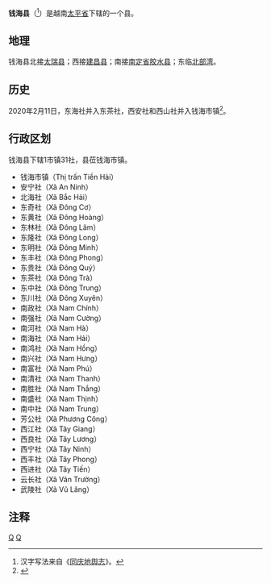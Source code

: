 {{Infobox Settlement
|name                   = 钱海县
|settlement_type        = 县
|official_name          = 
|other_name             = 
|native_name            = {{lang|vi|Huyện Tiền Hải}}
|nickname               = 
|motto                  = 
|image_skyline          = Đồng Châu, Đông Minh, Tiền Hải, Thái Bình, Vietnam - panoramio.jpg
|imagesize              = 
|image_caption          = 
|image_flag             = 
|flag_size              = 
|image_seal             = 
|seal_size              = 
|image_shield           = 
|shield_size            = 
|image_blank_emblem     = 
|blank_emblem_size      = 
|image_map              = {{Infobox mapframe|frame-width=250|zoom=10}}
|mapsize                = 
|map_caption            = 
|image_map1             = 
|mapsize1               = 
|map_caption1           = 
|pushpin_map            = Vietnam
|pushpin_label_position = bottom
|pushpin_map_caption    = 
|pushpin_map1           = 
|pushpin_label_position1= 
|pushpin_map_caption1   = 
|subdivision_type       = 国家
|subdivision_name       = {{flag|Vietnam}}
|subdivision_type1      = [[越南行政区划|省]]
|subdivision_name1      = [[太平省|太平省]]
|subdivision_type2      = 行政区划
|subdivision_name2      = 1市镇31社
|subdivision_type3      = 
|subdivision_name3      = 
|seat_type              = 县莅
|seat                   = {{link-vi|钱海市镇|Tiền Hải (thị trấn)}}
|government_type        = 
|leader_title           = 
|leader_name            = 
|leader_title1          = 
|leader_name1           = 
|established_title      = 
|established_date       = 
|area_magnitude         = 
|unit_pref              = 
|area_footnotes         = 
|area_total_km2         = 226
|area_land_km2          = 
|area_water_km2         = 
|area_water_percent     = 
|area_urban_km2         = 
|area_metro_km2         = 
|population_as_of       = 2014年
|population_footnotes   = 
|population_note        = 
|population_total       = 218616
|population_density_km2 = auto
|population_metro             = 
|population_density_metro_km2 = 
|population_urban             = 
|population_density_urban_km2 = 
|timezone               = [[越南标准时间|越南标准时间]]
|utc_offset             = +7
|elevation_footnotes    = 
|elevation_m            = 
|coor_type              = 
|coordinates            = 
|postal_code_type       = 
|postal_code            = 
|area_code              = 
|website                = [http://tienhai.thaibinh.gov.vn 钱海县电子信息门户网站]
|footnotes              = 
}}
'''钱海县'''（{{vie|v='''Huyện Tiền Hải'''|hn=縣錢海}}<ref>汉字写法来自《[[同庆地舆志|同庆地舆志]]》。</ref>）是越南[[太平省|太平省]]下辖的一个县。

==地理==
钱海县北接[[太瑞县|太瑞县]]；西接[[建昌县_(越南)|建昌县]]；南接[[南定省|南定省]][[胶水县_(越南)|胶水县]]；东临[[北部湾|北部湾]]。

==历史==
2020年2月11日，东海社并入东茶社，西安社和西山社并入钱海市镇<ref>{{Cite web |url=http://vanban.chinhphu.vn/portal/page/portal/chinhphu/hethongvanban?mode=detail&document_id=199221 |title=Nghị quyết số 892/NQ-UBTVQH14 của ỦY BAN THƯỜNG VỤ QUỐC HỘI : Về việc sắp xếp các đơn vị hành chính cấp xã thuộc tỉnh Thái Bình |access-date=2020-02-24 |archive-date=2020-11-04 |archive-url=https://web.archive.org/web/20201104170429/http://vanban.chinhphu.vn/portal/page/portal/chinhphu/hethongvanban?mode=detail&document_id=199221 |dead-url=yes }}</ref>。

==行政区划==
钱海县下辖1市镇31社，县莅钱海市镇。
*钱海市镇（Thị trấn Tiền Hải）
*安宁社（Xã An Ninh）
*北海社（Xã Bắc Hải）
*东奇社（Xã Đông Cơ）
*东黄社（Xã Đông Hoàng）
*东林社（Xã Đông Lâm）
*东隆社（Xã Đông Long）
*东明社（Xã Đông Minh）
*东丰社（Xã Đông Phong）
*东贵社（Xã Đông Quý）
*东茶社（Xã Đông Trà）
*东中社（Xã Đông Trung）
*东川社（Xã Đông Xuyên）
*南政社（Xã Nam Chính）
*南强社（Xã Nam Cường）
*南河社（Xã Nam Hà）
*南海社（Xã Nam Hải）
*南鸿社（Xã Nam Hồng）
*南兴社（Xã Nam Hưng）
*南富社（Xã Nam Phú）
*南清社（Xã Nam Thanh）
*南胜社（Xã Nam Thắng）
*南盛社（Xã Nam Thịnh）
*南中社（Xã Nam Trung）
*芳公社（Xã Phương Công）
*西江社（Xã Tây Giang）
*西良社（Xã Tây Lương）
*西宁社（Xã Tây Ninh）
*西丰社（Xã Tây Phong）
*西进社（Xã Tây Tiến）
*云长社（Xã Vân Trường）
*武陵社（Xã Vũ Lăng）

==注释==
{{reflist}}

{{太平省行政区划}}
{{越南红河三角洲之县市镇区域划分}}

[[Category:越南县份|Q]]
[[Category:太平省|Q]]